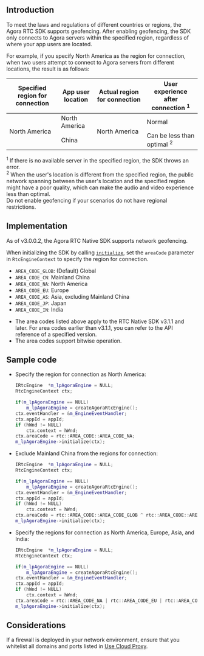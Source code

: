 <PlatformWrapper platform="windows-cpp">

## Introduction

To meet the laws and regulations of different countries or regions, the Agora RTC SDK supports geofencing. After enabling geofencing, the SDK only connects to Agora servers within the specified region, regardless of where your app users are located.

For example, if you specify North America as the region for connection, when two users attempt to connect to Agora servers from different locations, the result is as follows:

<table class="tg">
<thead>
  <tr>
    <th class="tg-ln2d">Specified region for connection</th>
    <th class="tg-ln2d">App user location</th>
    <th class="tg-ln2d">Actual region for connection </th>
		<th class="tg-ln2d">User experience after connection <sup>1</sup></th>
  </tr>
</thead>
<tbody>
  <tr>
    <td class="tg-6yr1" rowspan="2">North America</td>
    <td class="tg-6yr1">North America</td>
    <td class="tg-6yr1" rowspan="2">North America</td>
    <td class="tg-6yr1">Normal</td>
  </tr>
  <tr>
    <td class="tg-6yr1">China</td>
    <td class="tg-6yr1">Can be less than optimal <sup>2</sup></td>
  </tr>
</tbody>
</table>

<div class="alert info"> <sup>1</sup> If there is no available server in the specified region, the SDK throws an error.<br/><sup>2</sup> When the user's location is different from the specified region, the public network spanning between the user's location and the specified region might have a poor quality, which can make the audio and video experience less than optimal.</div>

<div class="alert note">Do not enable geofencing if your scenarios do not have regional restrictions.</div>

## Implementation

As of v3.0.0.2, the Agora RTC Native SDK supports network geofencing. 

When initializing the SDK by calling [`initialize`](./API%20Reference/cpp/classagora_1_1rtc_1_1_i_rtc_engine.html#ac71db65e66942e4e0a0550e95c16890f), set the `areaCode` parameter in `RtcEngineContext` to specify the region for connection.

- `AREA_CODE_GLOB`: (Default) Global
- `AREA_CODE_CN`: Mainland China
- `AREA_CODE_NA`: North America
- `AREA_CODE_EU`: Europe
- `AREA_CODE_AS`: Asia, excluding Mainland China
- `AREA_CODE_JP`: Japan
- `AREA_CODE_IN`: India

<div class="alert note"><ul><li>The area codes listed above apply to the RTC Native SDK v3.1.1 and later. For area codes earlier than v3.1.1, you can refer to the API reference of a specified version.</li><li>The area codes support bitwise operation.</li></ul></div>

## Sample code
- Specify the region for connection as North America:

  ```cpp
  IRtcEngine  *m_lpAgoraEngine = NULL;
  RtcEngineContext ctx;
  
  if(m_lpAgoraEngine == NULL)
      m_lpAgoraEngine = createAgoraRtcEngine();
  ctx.eventHandler = &m_EngineEventHandler;
  ctx.appId = appId;
  if (hWnd != NULL)
      ctx.context = hWnd;
  ctx.areaCode = rtc::AREA_CODE::AREA_CODE_NA;
  m_lpAgoraEngine->initialize(ctx);
  ```

- Exclude Mainland China from the regions for connection:

  ```cpp
  IRtcEngine  *m_lpAgoraEngine = NULL;
  RtcEngineContext ctx;
  
  if(m_lpAgoraEngine == NULL)
      m_lpAgoraEngine = createAgoraRtcEngine();
  ctx.eventHandler = &m_EngineEventHandler;
  ctx.appId = appId;
  if (hWnd != NULL)
      ctx.context = hWnd;
  ctx.areaCode = rtc::AREA_CODE::AREA_CODE_GLOB ^ rtc::AREA_CODE::AREA_CODE_CN;
  m_lpAgoraEngine->initialize(ctx);
  ```

- Specify the regions for connection as North America, Europe, Asia, and India:

  ```cpp
  IRtcEngine  *m_lpAgoraEngine = NULL;
  RtcEngineContext ctx;
  
  if(m_lpAgoraEngine == NULL)
      m_lpAgoraEngine = createAgoraRtcEngine();
  ctx.eventHandler = &m_EngineEventHandler;
  ctx.appId = appId;
  if (hWnd != NULL)
      ctx.context = hWnd;
  ctx.areaCode = rtc::AREA_CODE_NA | rtc::AREA_CODE_EU | rtc::AREA_CODE_AS | rtc::AREA_CODE_IN;
  m_lpAgoraEngine->initialize(ctx);
  ```

## Considerations

If a firewall is deployed in your network environment, ensure that you whitelist all domains and ports listed in [Use Cloud Proxy](../basic-features/use-cloud-proxy).

</PlatformWrapper>